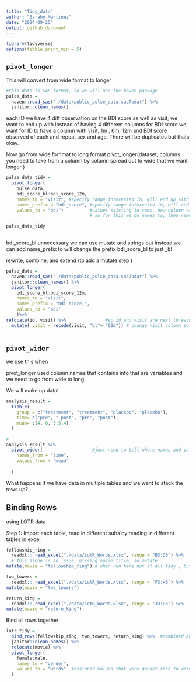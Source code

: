 ```yaml
---
title: "Tidy_data"
author: "Sarahy Martinez"
date: "2024-09-25"
output: github_document
---
```



```r
library(tidyverse)
options(tibble.print_min = 5)

```

## `pivot_longer`
This will convert from wide format to longer 

```r
#this data is SAS format, so we will use the haven package 
pulse_data = 
  haven::read_sas("./data/public_pulse_data.sas7bdat") %>%
  janitor::clean_names()
```

each ID we have 4 diff observation on the BDI score as well as visit, we want to end up with instead of having 4 different columns for BDI score we want for ID to have a column with visit, 1m , 6m, 12m and BDI score observed of each and repeat sex and age. There will be duplicates but thats okay. 


Now go from wide fornmat to long format 
pivot_longer(dataset, columns you need to take from a column by column spread out to wide that we want longer  )
```r
pulse_data_tidy = 
  pivot_longer(
    pulse_data, 
    bdi_score_bl:bdi_score_12m,
    names_to = "visit", #specify range interested in, will end up with two new columns one visit and    
    names_prefix = "bdi_score", #specify range interested in, will end up with two new columns one visit and
    values_to = "bdi")          #values existing in rows, new column names need to exist in new variable
                                # so for this we do names_to, then names_prefix to assign the variable that                                  #will store these values 

pulse_data_tidy
    
```
bdi_score_bl unnecessary we can use mutate and strings but instead we can add name_prefix to will change the 
prefix bdi_score_bl to just _bl



rewrite, combine, and extend (to add a mutate step )
```r
pulse_data = 
  haven::read_sas("./data/public_pulse_data.sas7bdat") %>%
  janitor::clean_names() %>% 
  pivot_longer(
    bdi_score_bl:bdi_score_12m,
    names_to = "visit", 
    names_prefix = "bdi_score_",
    values_to = "bdi"
    )%>%  
relocate(id, visit) %>%               #so id and visit are next to each other in order, organized columns
  mutate( visit = recode(visit, "bl"= "00m")) # change visit column so bl value is 00m. 
  
```

## `pivot_wider` 
we use this when 

pivot_longer used  column names that contains info that are variables and we need to go from wide to long

We will make up data!
```r
analysis_result =
  tibble(
    group = c("treatment", "treatment", "placebo", "placebo"),
    time= c("pre", " post", "pre", "post"),
    mean= c(4, 8, 3.5,4)
  )

#
analysis_result %>% 
  pivot_wider(                   #just need to tell where names and values, take values in column and make                                     columns out of that
    names_from = "time",
    values_from = "mean"
    
  )

```


What happens if we have data in multiple tables and we want to stack the rows up?

## Binding Rows 
using LOTR data

Step 1: Import each table, read in different subs by reading in different tables in excel

```r

fellowship_ring = 
  readxl:: read_excel("./data/LotR_Words.xlsx", range = "B3:D6") %>% 
  # this alone is an issue, missing movie title, so mutate
mutate(movie = "fellowship_ring") # when run here not at all tidy , but read in remaining data sets

two_towers = 
  readxl:: read_excel("./data/LotR_Words.xlsx", range = "F3:H6") %>% 
mutate(movie = "two_towers") 

return_king = 
  readxl:: read_excel("./data/LotR_Words.xlsx", range = "J3:L6") %>% 
mutate(movie = "return_king") 


```


Bind all rows together
```r

lotr_tidy = 
  bind_rows(fellowship_ring, two_towers, return_king) %>%  #combined but not tidy, need to clean names etc.
  janitor::clean_names() %>% 
  relocate(movie) %>% 
  pivot_longer(
    female:male,
    names_to = "gender",
    values_to = "words"  #assigned values that were gender race to words 
  )

```





























